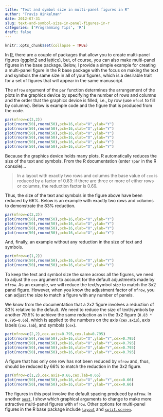 ```yaml
---
title: "Text and symbol size in multi-panel figures in R"
author: "Travis Hinkelman"
date: 2012-07-31
slug: text-and-symbol-size-in-panel-figures-in-r
categories: ['Programming Tips', 'R']
draft: false
---
```


```r
knitr::opts_chunk$set(collapse = TRUE)
```

In [R](http://www.r-project.org/),  there are a couple of packages that allow you to create multi-panel figures ([ggplot2](https://ggplot2.tidyverse.org/index.html) and [lattice](http://lattice.r-forge.r-project.org)), but, of course, you can also make multi-panel figures in the base package. Below, I provide a simple example for creating a multi-panel figure in the R base package with the focus on making the text and symbols the same size in all of your figures, which is a desirable trait for a set of figures that will appear in the same manuscript.

The `mfrow` argument of the `par` function determines the arrangement of the plots in the graphics device by specifying the number of rows and columns and the order that the graphics device is filled, i.e., by row (use `mfcol` to fill by columns). Below is example code and the figure that is produced from the code.

```r
par(mfrow=c(3,2))
plot(rnorm(50),rnorm(50),pch=16,xlab="X",ylab="Y")
plot(rnorm(50),rnorm(50),pch=16,xlab="X",ylab="Y")
plot(rnorm(50),rnorm(50),pch=16,xlab="X",ylab="Y")
plot(rnorm(50),rnorm(50),pch=16,xlab="X",ylab="Y")
plot(rnorm(50),rnorm(50),pch=16,xlab="X",ylab="Y")
plot(rnorm(50),rnorm(50),pch=16,xlab="X",ylab="Y")
```

Because the graphics device holds many plots, R automatically reduces the size of the text and symbols. From the R documentation (enter `?par` in the R console)...

>In a layout with exactly two rows and columns the base value of `cex` is reduced by a factor of 0.83: if there are three or more of either rows or columns, the reduction factor is 0.66.

Thus, the size of the text and symbols in the figure above have been reduced by 66%. Below is an example with exactly two rows and columns to demonstrate the 83% reduction.

```r
par(mfrow=c(2,2))
plot(rnorm(50),rnorm(50),pch=16,xlab="X",ylab="Y")
plot(rnorm(50),rnorm(50),pch=16,xlab="X",ylab="Y")
plot(rnorm(50),rnorm(50),pch=16,xlab="X",ylab="Y")
plot(rnorm(50),rnorm(50),pch=16,xlab="X",ylab="Y")
```

And, finally, an example without any reduction in the size of text and symbols.

```r
par(mfrow=c(1,2))
plot(rnorm(50),rnorm(50),pch=16,xlab="X",ylab="Y")
plot(rnorm(50),rnorm(50),pch=16,xlab="X",ylab="Y")
```

To keep the text and symbol size the same across all the figures, we need to adjust the `cex` argument to account for the default adjustments made by `mfrow`. As an example, we will reduce the text/symbol size to match the 3x2 panel figure. However, when you know the adjustment factor of `mfrow`, you can adjust the size to match a figure with any number of panels.

We know from the documentation that a 2x2 figure involves a reduction of 83% relative to the default. We need to reduce the size of text/symbols by another 79.5% to achieve the same reduction as in the 3x2 figure (`0.83 * 0.795=0.66`), which is applied to the numbers on the axis (`cex.axis`), axis labels (`cex.lab`), and symbols (`cex`).

```r
par(mfrow=c(2,2),cex.axis=0.795,cex.lab=0.795)
plot(rnorm(50),rnorm(50),pch=16,xlab="X",ylab="Y",cex=0.795)
plot(rnorm(50),rnorm(50),pch=16,xlab="X",ylab="Y",cex=0.795)
plot(rnorm(50),rnorm(50),pch=16,xlab="X",ylab="Y",cex=0.795)
plot(rnorm(50),rnorm(50),pch=16,xlab="X",ylab="Y",cex=0.795)
```

A figure that has only one row has not been reduced by `mfrow` and, thus, should be reduced by 66% to match the reduction in the 3x2 figure.

```r
par(mfrow=c(1,2),cex.axis=0.66,cex.lab=0.66)
plot(rnorm(50),rnorm(50),pch=16,xlab="X",ylab="Y",cex=0.66)
plot(rnorm(50),rnorm(50),pch=16,xlab="X",ylab="Y",cex=0.66)

```

The figures in this post involve the default spacing produced by `mfrow`. In another [`post`](/post/spacing-of-panel-figures-in-r/), I show which graphical arguments to change to make more attractive multi-panel figures with `mfrow`. Other options for multi-panel figures in the R base package include [`layout`](http://stat.ethz.ch/R-manual/R-patched/library/graphics/html/layout.html) and [`split.screen`](http://stat.ethz.ch/R-manual/R-patched/library/graphics/html/screen.html).